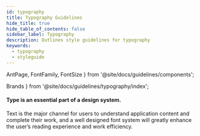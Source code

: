 ```yaml
---
id: typography
title: Typography Guidelines
hide_title: true
hide_table_of_contents: false
sidebar_label: Typography
description: Outlines style guidelines for typography
keywords:
  - typography
  - styleguide
---
```


  AntPage,
  FontFamily,
  FontSize
} from '@site/docs/guidelines/components';

  Brands
} from '@site/docs/guidelines/typography/index';


<AntPage title="Typography" icon="/icons/sprite/color_palette1.svg">
  <div type="section">
    <h4>Type is an essential part of a design system. </h4>
    <p>Text is the major channel for users to understand application content and complete their work, and a well designed font system will greatly enhance the user’s reading experience and work efficiency.</p>
  </div>
  <Brands />
</AntPage>
